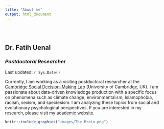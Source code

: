 ```yaml
---
title: "About me"
output: html_document
---
```


<style type="text/css">
.title {
  display: none;
}

#getting-started img {
  margin-right: 10px;
}

</style>

<div class="row" style="padding-top: 30px;">
<div class="col-sm-6">

# **Dr. Fatih Uenal**
### *Postdoctoral Researcher* {style="padding-top: 0px;"}

Last updated: `r Sys.Date()`


Currently, I am working as a visiting postdoctoral researcher at the [Cambridge Social Decision-Making Lab](https://www.sdmlab.psychol.cam.ac.uk/) (University of Cambridge, UK). I am passionate about data-driven knowleddge production  with a specific focus on phenomena such as climate change, environmentalism, Islamophobia, racism, sexism, and speciesism. I am analyzing these topics from social and evolutionary psychological perspectives. 
If you are interested in my research, please visit my academic [website](https://scholar.harvard.edu/fatih-uenal).

</div>
<div class="col-sm-6">

<a href="https://scholar.harvard.edu/fatih-uenal">
```r
knitr::include_graphics("images/The Brain.png")
```
</a>


</div>
</div>
